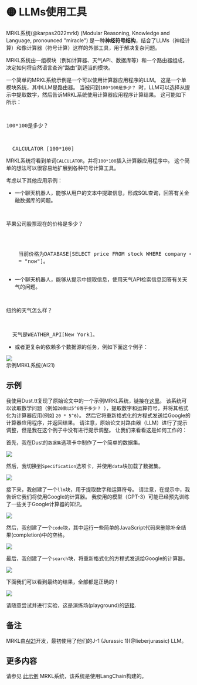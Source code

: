 
# 🟡 LLMs使用工具

MRKL系统(@karpas2022mrkl) (Modular Reasoning, Knowledge and Language, pronounced "miracle") 是一种**神经符号结构**，结合了LLMs（神经计算）和像计算器（符号计算）这样的外部工具，用于解决复杂问题。

MRKL系统由一组模块（例如计算器、天气API、数据库等）和一个路由器组成，决定如何将自然语言查询“路由”到适当的模块。

一个简单的MRKL系统示例是一个可以使用计算器应用程序的LLM。 这是一个单模块系统，其中LLM是路由器。 当被问到`100*100是多少？ `时，LLM可以选择从提示中提取数字，然后告诉MRKL系统使用计算器应用程序计算结果。 这可能如下所示：

<pre>
  <p>100*100是多少？</p>

  <span className="bluegreen-highlight">CALCULATOR [100*100]</span>
</pre>

MRKL系统将看到单词`CALCULATOR`，并将`100*100`插入计算器应用程序中。 这个简单的想法可以很容易地扩展到各种符号计算工具。

考虑以下其他应用示例：

- 一个聊天机器人，能够从用户的文本中提取信息，形成SQL查询，回答有关金融数据库的问题。

<pre>
  <p>苹果公司股票现在的价格是多少？</p>

  <span className="bluegreen-highlight">
    当前价格为DATABASE[SELECT price FROM stock WHERE company = "Apple" AND time
    = "now"]。
  </span>
</pre>

- 一个聊天机器人，能够从提示中提取信息，使用天气API检索信息回答有关天气的问题。

<pre>
  <p>纽约的天气怎么样？</p>

  <span className="bluegreen-highlight">天气是WEATHER_API[New York]。</span>
</pre>

- 或者更复杂的依赖多个数据源的任务，例如下面这个例子：

<div style={{ textAlign: "center" }}>
  <Image
    src="/docs/assets/advanced/mrkl_task.webp"
    width={1600}
    height={1331}
    style={{ width: "500px", margin: "auto" }}
  />
</div>

<div style={{ textAlign: "center" }}>示例MRKL系统(AI21)</div>

## 示例

我使用Dust.tt复现了原始论文中的一个示例MRKL系统，链接在[这里](https://dust.tt/trigaten/a/98bdd65cb7)。 该系统可以读取数学问题（例如`20乘以5^6等于多少？ `），提取数字和运算符号，并将其格式化为计算器应用(例如 `20 * 5^6`）。 然后它将重新格式化的方程式发送给Google的计算器应用程序，并返回结果。 请注意，原始论文对路由器（LLM）进行了提示调整，但是我在这个例子中没有进行提示调整。 让我们来看看这是如何工作的：

首先，我在Dust的`数据集`选项卡中制作了一个简单的数据集。

<div style={{ textAlign: "center" }}>
  <Image
    src="/docs/assets/advanced/mrkl/dataset.webp"
    width={2818}
    height={820}
    style={{ width: "750px", margin: "auto" }}
  />
</div>

然后，我切换到`Specification`选项卡，并使用`data`块加载了数据集。

<div style={{ textAlign: "center" }}>
  <Image
    src="/docs/assets/advanced/mrkl/load_dataset.webp"
    width={2790}
    height={508}
    style={{ width: "750px", margin: "auto" }}
  />
</div>

接下来，我创建了一个`llm`块，用于提取数字和运算符号。 请注意，在提示中，我告诉它我们将使用Google的计算器。 我使用的模型（GPT-3）可能已经预先训练了一些关于Google计算器的知识。

<div style={{ textAlign: "center" }}>
  <Image
    src="/docs/assets/advanced/mrkl/model.webp"
    width={2790}
    height={960}
    style={{ width: "750px", margin: "auto" }}
  />
</div>

然后，我创建了一个`code`块，其中运行一些简单的JavaScript代码来删除补全结果(completion)中的空格。

<div style={{ textAlign: "center" }}>
  <Image
    src="/docs/assets/advanced/mrkl/extract.webp"
    width={2790}
    height={532}
    style={{ width: "750px", margin: "auto" }}
  />
</div>

最后，我创建了一个`search`块，将重新格式化的方程式发送给Google的计算器。

<div style={{ textAlign: "center" }}>
  <Image
    src="/docs/assets/advanced/mrkl/search.webp"
    width={2790}
    height={1310}
    style={{ width: "750px", margin: "auto" }}
  />
</div>

下面我们可以看到最终的结果，全部都是正确的！

<div style={{ textAlign: "center" }}>
  <Image
    src="/docs/assets/advanced/mrkl/final.webp"
    width={2784}
    height={494}
    style={{ width: "750px", margin: "auto" }}
  />
</div>

请随意尝试并进行实验，这是演练场(playground)的[链接](https://dust.tt/trigaten/a/98bdd65cb7).

## 备注

MRKL由[AI21](https://www.ai21.com/)开发，最初使用了他们的J-1 (Jurassic 1)(@lieberjurassic) LLM。

## 更多内容

请参见 [此示例](https://langchain.readthedocs.io/en/latest/modules/agents/implementations/mrkl.html) MRKL系统，该系统是使用LangChain构建的。
